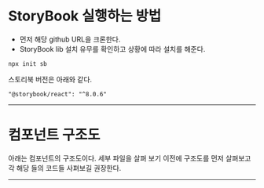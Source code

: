 # StoryBook 실행하는 방법

- 먼저 해당 github URL을 크론한다.
- StoryBook lib 설치 유무를 확인하고 상황에 따라 설치를 해준다.
```
npx init sb
```
스토리북 버전은 아래와 같다.

```
"@storybook/react": "^8.0.6"
```
---
# 컴포넌트 구조도
아래는 컴포넌트의 구조도이다. 세부 파일을 살펴 보기 이전에 구조도를 먼저 살펴보고 각 해당 들의 코드들 사펴보길 권장한다.

---